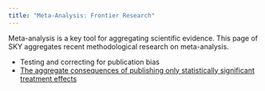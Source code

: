 ```yaml
---
title: "Meta-Analysis: Frontier Research"
---
```


Meta-analysis is a key tool for aggregating scientific evidence.
This page of SKY aggregates recent methodological research on meta-analysis.

* Testing and correcting for publication bias
* [The aggregate consequences of publishing only statistically significant treatment effects](Pvalues.html)